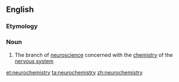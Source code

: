 ==English==

===Etymology===
{{prefix|neuro|chemistry}}

===Noun===
{{wikipedia}}
{{en-noun|-|neurochemistries}}

#{{biochemistry}} The branch of [[neuroscience]] concerned with the [[chemistry]] of the [[nervous system]]

[[et:neurochemistry]]
[[ta:neurochemistry]]
[[zh:neurochemistry]]